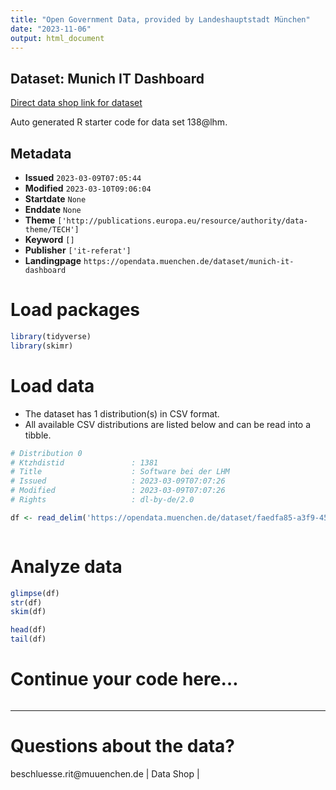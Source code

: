 ```yaml
---
title: "Open Government Data, provided by Landeshauptstadt München"
date: "2023-11-06"
output: html_document
---
```


## Dataset: Munich IT Dashboard

[Direct data shop link for dataset](https://opendata.muenchen.de/dataset/munich-it-dashboard)

Auto generated R starter code for data set 138@lhm.

## Metadata

- **Issued** `2023-03-09T07:05:44`
- **Modified** `2023-03-10T09:06:04`
- **Startdate** `None`
- **Enddate** `None`
- **Theme** `['http://publications.europa.eu/resource/authority/data-theme/TECH']`
- **Keyword** `[]`
- **Publisher** `['it-referat']`
- **Landingpage** `https://opendata.muenchen.de/dataset/munich-it-dashboard`


# Load packages

```r

library(tidyverse)
library(skimr)

```

# Load data

-   The dataset has 1 distribution(s) in CSV format.
-   All available CSV distributions are listed below and can be read into a tibble.

```r

# Distribution 0
# Ktzhdistid               : 1381
# Title                    : Software bei der LHM
# Issued                   : 2023-03-09T07:07:26
# Modified                 : 2023-03-09T07:07:26
# Rights                   : dl-by-de/2.0

df <- read_delim('https://opendata.muenchen.de/dataset/faedfa85-a3f9-45dc-ac62-d90f2b5923c5/resource/5bf4ea36-f65c-4808-bc3a-4a7a8d48dc92/download/2023-03_veroeffentlichung-als-opendata-4.csv')



```

# Analyze data

```r

glimpse(df)
str(df)
skim(df)

head(df)
tail(df)

```

# Continue your code here...

```r

```

------------------------------------------------------------------------

# Questions about the data?

beschluesse.rit@muuenchen.de | Data Shop | 
